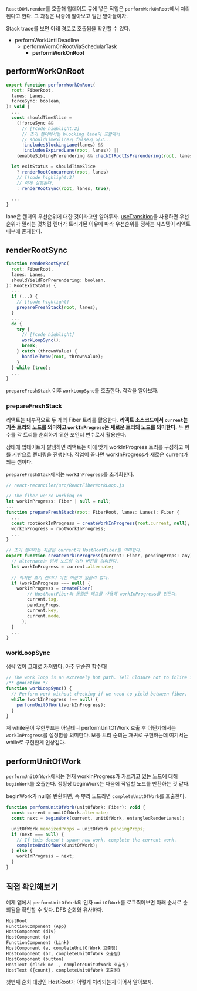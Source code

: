 
`ReactDOM.render`를 호출해 업데이트 큐에 넣은 작업은 `performWorkOnRoot`에서 처리된다고 한다. 그 과정은 나중에 알아보고 일단 받아들이자. 

Stack trace를 보면 아래 경로로 호출됨을 확인할 수 있다. 

- performWorkUntilDeadline
  - performWornOnRootViaSchedularTask
    - **performWorkOnRoot**

## performWorkOnRoot

```js
export function performWorkOnRoot(
  root: FiberRoot,
  lanes: Lanes,
  forceSync: boolean,
): void {
  ...
  const shouldTimeSlice =
    (!forceSync &&
      // [!code highlight:2]
      // 초기 렌더에서는 blocking lane이 포함돼서 
      // shouldTimeSlice가 false가 되고...
      !includesBlockingLane(lanes) &&
      !includesExpiredLane(root, lanes)) ||
    (enableSiblingPrerendering && checkIfRootIsPrerendering(root, lanes));

  let exitStatus = shouldTimeSlice
    ? renderRootConcurrent(root, lanes)
    // [!code highlight:3]
    // 이게 실행된다.
    : renderRootSync(root, lanes, true);

  ...
}
```

lane은 렌더의 우선순위에 대한 것이라고만 알아두자. [useTransition](https://ko.react.dev/reference/react/useTransition)을 사용하면 우선순위가 밀리는 것처럼 렌더가 트리거된 이유에 따라 우선순위를 정하는 시스템이 리액트 내부에 존재한다.

## renderRootSync

```js
function renderRootSync(
  root: FiberRoot,
  lanes: Lanes,
  shouldYieldForPrerendering: boolean,
): RootExitStatus {
  ...
  if (...) {
    // [!code highlight]
    prepareFreshStack(root, lanes);
  }
  ...
  do {
    try {
      // [!code highlight]
      workLoopSync();
      break;
    } catch (thrownValue) {
      handleThrow(root, thrownValue);
    }
  } while (true);
  ...
}
```

`prepareFreshStack` 이후 `workLoopSync`를 호출한다. 각각을 알아보자.

### prepareFreshStack

리액트는 내부적으로 두 개의 Fiber 트리를 활용한다. **리액트 소스코드에서 `current`는 기존 트리의 노드를 의미하고 `workInProgress`는 새로운 트리의 노드를 의미한다.** 두 변수를 각 트리를 순회하기 위한 포인터 변수로서 활용한다.

상태에 업데이트가 발생하면 리액트는 이에 맞게 workInProgress 트리를 구성하고 이를 기반으로 렌더링을 진행한다. 작업이 끝나면 workInProgress가 새로운 current가 되는 셈이다.

`prepareFreshStack`에서는 `workInProgress`를 초기화한다. 

```js
// react-reconciler/src/ReactFiberWorkLoop.js

// The fiber we're working on
let workInProgress: Fiber | null = null;
...
function prepareFreshStack(root: FiberRoot, lanes: Lanes): Fiber {
  ...
  const rootWorkInProgress = createWorkInProgress(root.current, null);
  workInProgress = rootWorkInProgress;
  ...
}

// 초기 렌더하는 지금은 current가 HostRootFiber를 의미한다.
export function createWorkInProgress(current: Fiber, pendingProps: any): Fibers {
  // alternate는 현재 노드의 이전 버전을 의미한다.
  let workInProgress = current.alternate;
  
  // 하지만 초기 렌더니 이전 버전이 있을리 없다.
  if (workInProgress === null) {
    workInProgress = createFiber(
        // HostRootFiber와 동일한 태그를 사용해 workInProgress를 만든다. 
        current.tag,
        pendingProps,
        current.key,
        current.mode,
      );
  }
  ...
}
```

### workLoopSync

생략 없이 그대로 가져왔다. 아주 단순한 함수다!

```js
// The work loop is an extremely hot path. Tell Closure not to inline it.
/** @noinline */
function workLoopSync() {
  // Perform work without checking if we need to yield between fiber.
  while (workInProgress !== null) {
    performUnitOfWork(workInProgress);
  }
}
```

저 while문이 무한루프는 아닐테니 performUnitOfWork 호출 후 어딘가에서는 `workInProgress`를 설정함을 의미한다. 보통 트리 순회는 재귀로 구현하는데 여기서는 while로 구현한게 인상깊다. 

## performUnitOfWork

`performUnitOfWork`에서는 현재 workInProgress가 가르키고 있는 노드에 대해 `beginWork`를 호출한다. 정황상 beginWork는 다음에 작업할 노드를 반환하는 것 같다. 

beginWork가 null을 반환하면, 즉 뿌리 노드라면 `completeUnitOfWork`를 호출한다. 

```js
function performUnitOfWork(unitOfWork: Fiber): void {
  const current = unitOfWork.alternate;
  const next = beginWork(current, unitOfWork, entangledRenderLanes);

  unitOfWork.memoizedProps = unitOfWork.pendingProps;
  if (next === null) {
    // If this doesn't spawn new work, complete the current work.
    completeUnitOfWork(unitOfWork);
  } else {
    workInProgress = next;
  }
}
```

## 직접 확인해보기

예제 앱에서 `performUnitOfWork`의 인자 `unitOfWork`를 로그찍어보면 아래 순서로 순회됨을 확인할 수 있다. DFS 순회와 유사하다. 

```txt
HostRoot
FunctionComponent (App)
HostComponent (div)
HostComponent (p)
FunctionComponent (Link)
HostComponent (a, completeUnitOfWork 호출됨)
HostComponent (br, completeUnitOfWork 호출됨)
HostComponent (button)
HostText (click me -, completeUnitOfWork 호출됨)
HostText ({count}, completeUnitOfWork 호출됨)
```

첫번째 순회 대상인 HostRoot가 어떻게 처리되는지 이어서 알아보자. 
